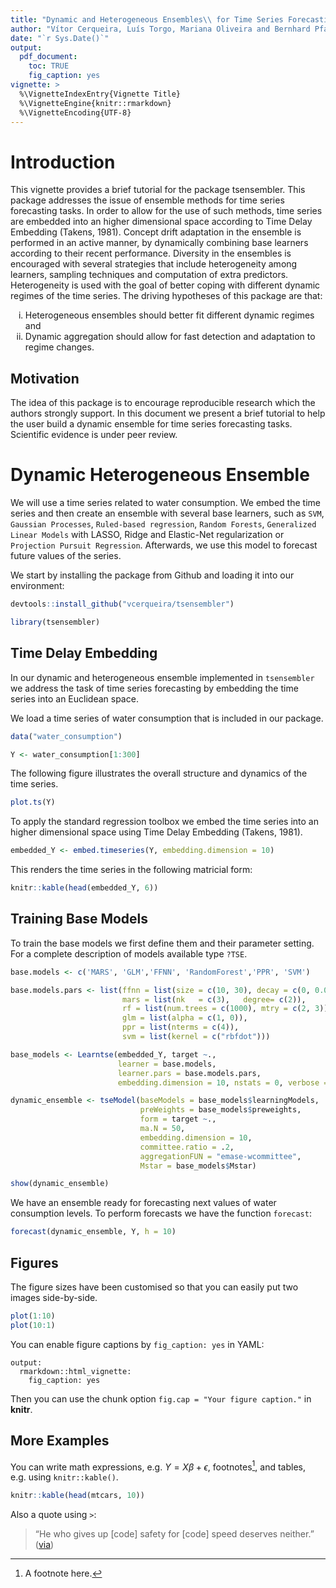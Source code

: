 ```yaml
---
title: "Dynamic and Heterogeneous Ensembles\\ for Time Series Forecasting"
author: "Vítor Cerqueira, Luís Torgo, Mariana Oliveira and Bernhard Pfahringer"
date: "`r Sys.Date()`"
output:
  pdf_document:
    toc: TRUE
    fig_caption: yes
vignette: >
  %\VignetteIndexEntry{Vignette Title}
  %\VignetteEngine{knitr::rmarkdown}
  %\VignetteEncoding{UTF-8}
---
```


# Introduction

This vignette provides a brief tutorial for the package tsensembler. This package addresses the issue of ensemble methods for time series forecasting tasks. In order to allow for the use of such methods, time series are embedded into an higher dimensional space according to Time Delay Embedding (Takens, 1981). Concept drift adaptation in the ensemble is performed in an active manner, by dynamically combining base learners according to their recent performance. Diversity in the ensembles is encouraged with several strategies that include heterogeneity among learners, sampling techniques and computation of extra predictors. Heterogeneity is used with the goal of better coping with different dynamic regimes of the time series. The driving hypotheses of this package are that:   

i) Heterogeneous ensembles should better fit different dynamic regimes and
ii) Dynamic aggregation should allow for fast detection and adaptation to regime changes.

## Motivation

The idea of this package is to encourage reproducible research which the authors strongly support. In this document we present a brief tutorial to help the user build a dynamic ensemble for time series forecasting tasks. Scientific evidence is under peer review.

# Dynamic Heterogeneous Ensemble

We will use a time series related to water consumption. We embed the time series and then create an ensemble with several base learners, such as `SVM`, `Gaussian Processes`, `Ruled-based regression`, `Random Forests`, `Generalized Linear Models` with LASSO, Ridge and Elastic-Net regularization or `Projection Pursuit Regression`. Afterwards, we use this model to forecast future values of the series.

We start by installing the package from Github and loading it into our environment:

```r
devtools::install_github("vcerqueira/tsensembler") 
```

```r
library(tsensembler)
```


## Time Delay Embedding

In our dynamic and heterogeneous ensemble implemented in `tsensembler` we address the task of time series forecasting by embedding the time series into an Euclidean space.

We load a time series of water consumption that is included in our package.
```r
data("water_consumption")

Y <- water_consumption[1:300]
```

The following figure illustrates the overall structure and dynamics of the time series.
```r
plot.ts(Y)
```

To apply the standard regression toolbox we embed the time series into an higher dimensional space using Time Delay Embedding (Takens, 1981).

```r
embedded_Y <- embed.timeseries(Y, embedding.dimension = 10)
```

This renders the time series in the following matricial form:
```r
knitr::kable(head(embedded_Y, 6))
```

## Training Base Models

To train the base models we first define them and their parameter setting. For a complete description of models available type `?TSE`.

```r
base.models <- c('MARS', 'GLM','FFNN', 'RandomForest','PPR', 'SVM')

base.models.pars <- list(ffnn = list(size = c(10, 30), decay = c(0, 0.05), maxit = 750),
                         mars = list(nk   = c(3),   degree= c(2)),
                         rf = list(num.trees = c(1000), mtry = c(2, 3)),
                         glm = list(alpha = c(1, 0)), 
                         ppr = list(nterms = c(4)),
                         svm = list(kernel = c("rbfdot")))

```

```r
base_models <- Learntse(embedded_Y, target ~.,
                        learner = base.models,
                        learner.pars = base.models.pars,
                        embedding.dimension = 10, nstats = 0, verbose = FALSE)

dynamic_ensemble <- tseModel(baseModels = base_models$learningModels,
                             preWeights = base_models$preweights,
                             form = target ~.,
                             ma.N = 50,
                             embedding.dimension = 10,
                             committee.ratio = .2,
                             aggregationFUN = "emase-wcommittee",
                             Mstar = base_models$Mstar)

show(dynamic_ensemble)
```

We have an ensemble ready for forecasting next values of water consumption levels. To perform forecasts we have the function `forecast`:

```r
forecast(dynamic_ensemble, Y, h = 10)
```


## Figures

The figure sizes have been customised so that you can easily put two images side-by-side. 

```r
plot(1:10)
plot(10:1)
```

You can enable figure captions by `fig_caption: yes` in YAML:

    output:
      rmarkdown::html_vignette:
        fig_caption: yes

Then you can use the chunk option `fig.cap = "Your figure caption."` in **knitr**.

## More Examples

You can write math expressions, e.g. $Y = X\beta + \epsilon$, footnotes^[A footnote here.], and tables, e.g. using `knitr::kable()`.

```r
knitr::kable(head(mtcars, 10))
```

Also a quote using `>`:

> "He who gives up [code] safety for [code] speed deserves neither."
([via](https://twitter.com/hadleywickham/status/504368538874703872))
